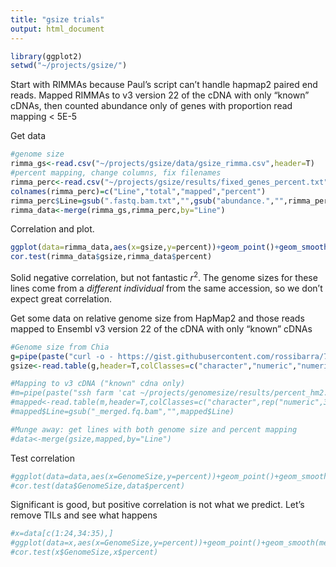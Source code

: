 ```yaml
---
title: "gsize trials"
output: html_document
---
```


```r
library(ggplot2)
setwd("~/projects/gsize/")
```

Start with RIMMAs because Paul's script can't handle hapmap2 paired end reads. Mapped RIMMAs to v3 version 22 of the cDNA with only "known" cDNAs, then counted abundance only of genes with proportion read mapping < 5E-5

Get data
```r
#genome size
rimma_gs<-read.csv("~/projects/gsize/data/gsize_rimma.csv",header=T)
#percent mapping, change columns, fix filenames
rimma_perc<-read.csv("~/projects/gsize/results/fixed_genes_percent.txt",header=F)
colnames(rimma_perc)=c("Line","total","mapped","percent")
rimma_perc$Line=gsub(".fastq.bam.txt","",gsub("abundance.","",rimma_perc$Line))
rimma_data<-merge(rimma_gs,rimma_perc,by="Line")
```

Correlation and plot.
```r
ggplot(data=rimma_data,aes(x=gsize,y=percent))+geom_point()+geom_smooth(method="lm")+xlab("1C genome size")+ylab("Fraction Reads Aligning to corrected cDNA")
cor.test(rimma_data$gsize,rimma_data$percent)
```

Solid negative correlation, but not fantastic $r^2$.  The genome sizes for these lines come from a *different individual* from the same accession, so we don't expect great correlation.

Get some data on relative genome size from HapMap2 and those reads mapped to Ensembl v3 version 22 of the cDNA with only "known" cDNAs
```r
#Genome size from Chia
g=pipe(paste("curl -o - https://gist.githubusercontent.com/rossibarra/7638160/raw/62c4dab3f8a96a7d86cfe01a524dc1df2d03784f/genome_size"))
gsize<-read.table(g,header=T,colClasses=c("character","numeric","numeric"))

#Mapping to v3 cDNA ("known" cdna only)
#m=pipe(paste("ssh farm 'cat ~/projects/genomesize/results/percent_hm2.txt'"))
#mapped<-read.table(m,header=T,colClasses=c("character",rep("numeric",3)))
#mapped$Line=gsub("_merged.fq.bam","",mapped$Line)

#Munge away: get lines with both genome size and percent mapping
#data<-merge(gsize,mapped,by="Line")
```

Test correlation
```r
#ggplot(data=data,aes(x=GenomeSize,y=percent))+geom_point()+geom_smooth(method="lm")+xlab("1C genome size")+ylab("Fraction Reads Aligning to cDNA")
#cor.test(data$GenomeSize,data$percent)
```

Significant is good, but positive correlation is not what we predict. Let's remove TILs and see what happens
```r
#x=data[c(1:24,34:35),]
#ggplot(data=x,aes(x=GenomeSize,y=percent))+geom_point()+geom_smooth(method="lm")+xlab("1C genome size")+ylab("Fraction Reads Aligning to cDNA")
#cor.test(x$GenomeSize,x$percent)
```

